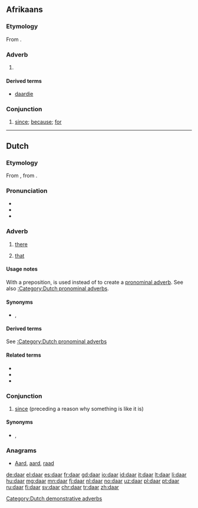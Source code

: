 ==Afrikaans==

===Etymology===
From {{etyl|nl|af}} {{term|daar|lang=nl}}.
===Adverb===
{{head|af|adverb}}

# {{l|en|there}}

====Derived terms====
* [[daardie]]

===Conjunction===
{{head|af|conjunction}}

# [[since]]; [[because]]; [[for]]
----
==Dutch==

===Etymology===
From {{inh|nl|odt|*thar}}, from {{etyl|gem-pro|nl}} {{m|gem-pro|*þar}}.

===Pronunciation===
* {{rhymes|aːr|lang=nl}}
* {{IPA|/daːr/|lang=nl}}
* {{audio|Nl-daar.ogg|audio|lang=nl}}

===Adverb===
{{nl-adv}}

# [[there]]
# {{context|with a preposition|lang=nl}} [[that]]

====Usage notes====
With a preposition, {{term||daar|lang=nl}} is used instead of {{term|dat|lang=nl}} to create a [[pronominal adverb]]. See also [[:Category:Dutch pronominal adverbs]].

====Synonyms====
* {{l|nl|ginds}}, {{l|nl|ginder}}

====Derived terms====
See [[:Category:Dutch pronominal adverbs]]

====Related terms====
* {{l|nl|hier}}
* {{l|nl|er}}
* {{l|nl|waar}}

===Conjunction===
{{nl-con}}

# [[since]] (preceding a reason why something is like it is)
#: {{ux|nl|'''Daar''' ze geen zin heeft, komt ze niet|Since she doesn't feel like it, she won't come}}

====Synonyms====
* {{l|nl|aangezien}}, {{l|nl|omdat}}

===Anagrams===
* [[Aard#Dutch|Aard]], [[aard#Dutch|aard]], [[raad#Dutch|raad]]

[[Category:Dutch demonstrative adverbs]]

[[de:daar]]
[[el:daar]]
[[es:daar]]
[[fr:daar]]
[[gd:daar]]
[[io:daar]]
[[id:daar]]
[[it:daar]]
[[lt:daar]]
[[li:daar]]
[[hu:daar]]
[[mg:daar]]
[[mn:daar]]
[[fj:daar]]
[[nl:daar]]
[[no:daar]]
[[uz:daar]]
[[pl:daar]]
[[pt:daar]]
[[ru:daar]]
[[fi:daar]]
[[sv:daar]]
[[chr:daar]]
[[tr:daar]]
[[zh:daar]]